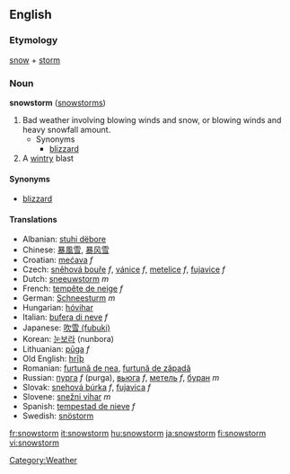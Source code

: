 ==English==
===Etymology===
[[snow]] + [[storm]]

===Noun===
'''snowstorm''' ([[snowstorms]])

#Bad weather involving blowing winds and snow, or blowing winds and heavy snowfall amount.
#* Synonyms
#**[[blizzard]]
#A [[wintry]] blast

====Synonyms====
*[[blizzard]]

====Translations====
*Albanian: [[stuhi dëbore]]  
*Chinese: [[暴風雪]], [[暴风雪]]
*Croatian: [[mećava]]  ''f''
*Czech: [[sněhová bouře]]  ''f'',  [[vánice]]  ''f'', [[metelice]]  ''f'', [[fujavice]]  ''f''
*Dutch: [[sneeuwstorm]] ''m''
*French: [[tempête de neige]] ''f''
*German: [[Schneesturm]] ''m''
*Hungarian: [[hóvihar]]  
*Italian: [[bufera di neve]] ''f''
*Japanese: [[吹雪 (fubuki)]]
*Korean: [[눈보라]] (nunbora)
*Lithuanian: [[pūga]] ''f'' 
*Old English: [[hriþ|hrīþ]]
*Romanian: [[furtună de nea]], [[furtună de zăpadă]]
*Russian: [[пурга]] ''f'' (purga),  [[вьюгa]]  ''f'', [[мeтeль]]  ''f'', [[бурaн]]  ''m''
*Slovak: [[snehová búrka]]  ''f'', [[fujavica]]  ''f''
*Slovene: [[snežni vihar]] ''m''
*Spanish: [[tempestad de nieve]] ''f''
*Swedish: [[snöstorm]]

[[Category:Weather]]

[[fr:snowstorm]]
[[it:snowstorm]]
[[hu:snowstorm]]
[[ja:snowstorm]]
[[fi:snowstorm]]
[[vi:snowstorm]]